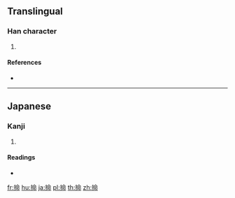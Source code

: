 ==Translingual==

===Han character===
{{Han char|rn=64|rad=手|as=08|sn=11|four=|canj=QOML|ids=⿰扌命}}

# {{defn|Han|sort=手08}}

====References====
* {{Han ref|kx=0440.181|hdz=31900.071|uh=63B5|ud=25525}}

----

==Japanese==

===Kanji===
{{ja-kanji|grade=|rs=手08}}

# {{defn|lang=ja|sort=手08}}

====Readings====
* {{ja-readings|on=|kun=[[はば]] (haba)}}

[[fr:掵]]
[[hu:掵]]
[[ja:掵]]
[[pl:掵]]
[[th:掵]]
[[zh:掵]]